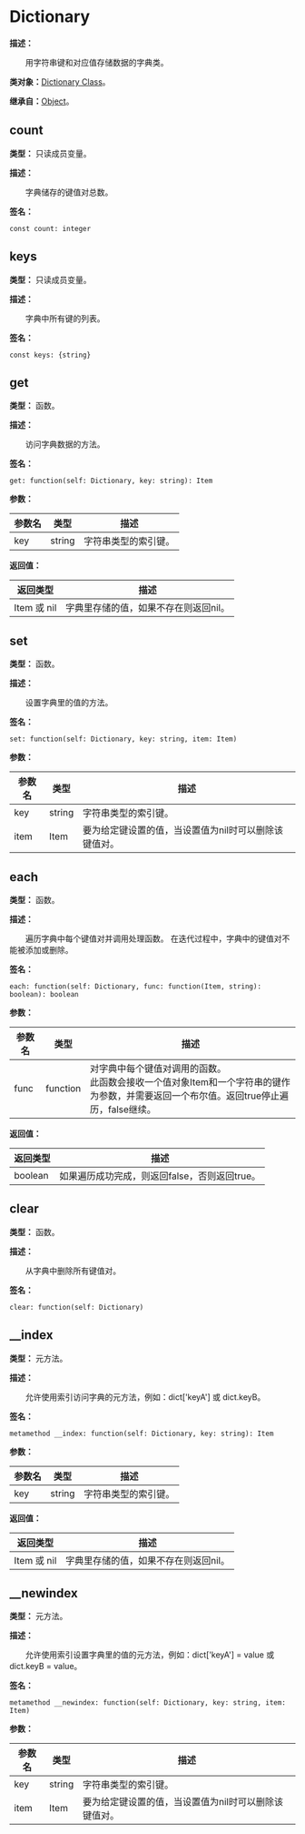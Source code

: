 # Dictionary

**描述：**

&emsp;&emsp;用字符串键和对应值存储数据的字典类。

**类对象：**[Dictionary Class](/docs/api/Class%20Object/Dictionary)。

**继承自：**[Object](/docs/api/Class/Object)。

## count

**类型：** 只读成员变量。

**描述：**

&emsp;&emsp;字典储存的键值对总数。

**签名：**
```tl
const count: integer
```

## keys

**类型：** 只读成员变量。

**描述：**

&emsp;&emsp;字典中所有键的列表。

**签名：**
```tl
const keys: {string}
```

## get

**类型：** 函数。

**描述：**

&emsp;&emsp;访问字典数据的方法。

**签名：**
```tl
get: function(self: Dictionary, key: string): Item
```

**参数：**

| 参数名 | 类型 | 描述 |
| --- | --- | --- |
| key | string | 字符串类型的索引键。 |

**返回值：**

| 返回类型 | 描述 |
| --- | --- |
| Item 或 nil | 字典里存储的值，如果不存在则返回nil。 |

## set

**类型：** 函数。

**描述：**

&emsp;&emsp;设置字典里的值的方法。

**签名：**
```tl
set: function(self: Dictionary, key: string, item: Item)
```

**参数：**

| 参数名 | 类型 | 描述 |
| --- | --- | --- |
| key | string | 字符串类型的索引键。 |
| item | Item | 要为给定键设置的值，当设置值为nil时可以删除该键值对。 |

## each

**类型：** 函数。

**描述：**

&emsp;&emsp;遍历字典中每个键值对并调用处理函数。
在迭代过程中，字典中的键值对不能被添加或删除。

**签名：**
```tl
each: function(self: Dictionary, func: function(Item, string): boolean): boolean
```

**参数：**

| 参数名 | 类型 | 描述 |
| --- | --- | --- |
| func | function | 对字典中每个键值对调用的函数。<br/>此函数会接收一个值对象Item和一个字符串的键作为参数，并需要返回一个布尔值。返回true停止遍历，false继续。 |

**返回值：**

| 返回类型 | 描述 |
| --- | --- |
| boolean | 如果遍历成功完成，则返回false，否则返回true。 |

## clear

**类型：** 函数。

**描述：**

&emsp;&emsp;从字典中删除所有键值对。

**签名：**
```tl
clear: function(self: Dictionary)
```

## __index

**类型：** 元方法。

**描述：**

&emsp;&emsp;允许使用索引访问字典的元方法，例如：dict['keyA'] 或 dict.keyB。

**签名：**
```tl
metamethod __index: function(self: Dictionary, key: string): Item
```

**参数：**

| 参数名 | 类型 | 描述 |
| --- | --- | --- |
| key | string | 字符串类型的索引键。 |

**返回值：**

| 返回类型 | 描述 |
| --- | --- |
| Item 或 nil | 字典里存储的值，如果不存在则返回nil。 |

## __newindex

**类型：** 元方法。

**描述：**

&emsp;&emsp;允许使用索引设置字典里的值的元方法，例如：dict['keyA'] = value 或 dict.keyB = value。

**签名：**
```tl
metamethod __newindex: function(self: Dictionary, key: string, item: Item)
```

**参数：**

| 参数名 | 类型 | 描述 |
| --- | --- | --- |
| key | string | 字符串类型的索引键。 |
| item | Item | 要为给定键设置的值，当设置值为nil时可以删除该键值对。 |